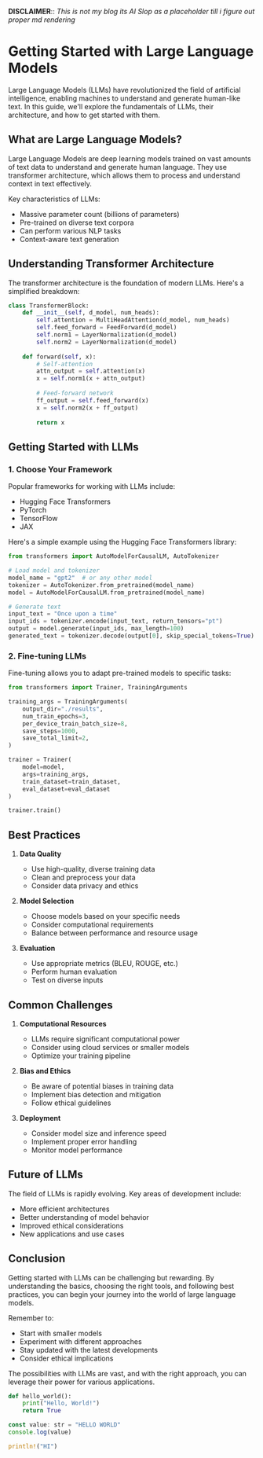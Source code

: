 **DISCLAIMER**:: *This is not my blog its AI Slop as a placeholder till i figure out proper md rendering*

# Getting Started with Large Language Models

Large Language Models (LLMs) have revolutionized the field of artificial intelligence, enabling machines to understand and generate human-like text. In this guide, we'll explore the fundamentals of LLMs, their architecture, and how to get started with them.

## What are Large Language Models?

Large Language Models are deep learning models trained on vast amounts of text data to understand and generate human language. They use transformer architecture, which allows them to process and understand context in text effectively.

Key characteristics of LLMs:
- Massive parameter count (billions of parameters)
- Pre-trained on diverse text corpora
- Can perform various NLP tasks
- Context-aware text generation

## Understanding Transformer Architecture

The transformer architecture is the foundation of modern LLMs. Here's a simplified breakdown:

```python
class TransformerBlock:
    def __init__(self, d_model, num_heads):
        self.attention = MultiHeadAttention(d_model, num_heads)
        self.feed_forward = FeedForward(d_model)
        self.norm1 = LayerNormalization(d_model)
        self.norm2 = LayerNormalization(d_model)
    
    def forward(self, x):
        # Self-attention
        attn_output = self.attention(x)
        x = self.norm1(x + attn_output)
        
        # Feed-forward network
        ff_output = self.feed_forward(x)
        x = self.norm2(x + ff_output)
        
        return x
```

## Getting Started with LLMs

### 1. Choose Your Framework

Popular frameworks for working with LLMs include:

- Hugging Face Transformers
- PyTorch
- TensorFlow
- JAX

Here's a simple example using the Hugging Face Transformers library:

```python
from transformers import AutoModelForCausalLM, AutoTokenizer

# Load model and tokenizer
model_name = "gpt2"  # or any other model
tokenizer = AutoTokenizer.from_pretrained(model_name)
model = AutoModelForCausalLM.from_pretrained(model_name)

# Generate text
input_text = "Once upon a time"
input_ids = tokenizer.encode(input_text, return_tensors="pt")
output = model.generate(input_ids, max_length=100)
generated_text = tokenizer.decode(output[0], skip_special_tokens=True)
```

### 2. Fine-tuning LLMs

Fine-tuning allows you to adapt pre-trained models to specific tasks:

```python
from transformers import Trainer, TrainingArguments

training_args = TrainingArguments(
    output_dir="./results",
    num_train_epochs=3,
    per_device_train_batch_size=8,
    save_steps=1000,
    save_total_limit=2,
)

trainer = Trainer(
    model=model,
    args=training_args,
    train_dataset=train_dataset,
    eval_dataset=eval_dataset
)

trainer.train()
```

## Best Practices

1. **Data Quality**
   - Use high-quality, diverse training data
   - Clean and preprocess your data
   - Consider data privacy and ethics

2. **Model Selection**
   - Choose models based on your specific needs
   - Consider computational requirements
   - Balance between performance and resource usage

3. **Evaluation**
   - Use appropriate metrics (BLEU, ROUGE, etc.)
   - Perform human evaluation
   - Test on diverse inputs

## Common Challenges

1. **Computational Resources**
   - LLMs require significant computational power
   - Consider using cloud services or smaller models
   - Optimize your training pipeline

2. **Bias and Ethics**
   - Be aware of potential biases in training data
   - Implement bias detection and mitigation
   - Follow ethical guidelines

3. **Deployment**
   - Consider model size and inference speed
   - Implement proper error handling
   - Monitor model performance

## Future of LLMs

The field of LLMs is rapidly evolving. Key areas of development include:

- More efficient architectures
- Better understanding of model behavior
- Improved ethical considerations
- New applications and use cases

## Conclusion

Getting started with LLMs can be challenging but rewarding. By understanding the basics, choosing the right tools, and following best practices, you can begin your journey into the world of large language models.

Remember to:
- Start with smaller models
- Experiment with different approaches
- Stay updated with the latest developments
- Consider ethical implications

The possibilities with LLMs are vast, and with the right approach, you can leverage their power for various applications.

```python
def hello_world():
    print("Hello, World!")
    return True
```

```typescript
const value: str = "HELLO WORLD"
console.log(value)
```

```rust
println!("HI")
```

